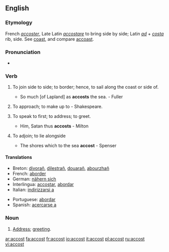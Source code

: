 ==English==

===Etymology===
French ''[[accoster]]'', Late Latin ''[[accostare]]'' to bring side by side; Latin ''[[ad]]'' + ''[[costa]]'' rib, side. See [[coast]], and compare [[accoast]].

===Pronunciation===
*{{audio|en-us-accost.ogg|Audio (US)}}


===Verb===
{{en-verb}}

# {{cattag|transitive|obsolete}} To join side to side; to border; hence, to sail along the coast or side of.
#*So much [of Lapland] as '''accosts''' the sea. - Fuller
# {{cattag|transitive|obsolete}} To approach; to make up to - Shakespeare.
# {{transitive}} To speak to first; to address; to greet.
#*Him, Satan thus '''accosts''' - Milton
# {{cattag|intransitive|obsolete}} To adjoin; to lie alongside
#*The shores which to the sea '''accost''' - Spenser

====Translations====
{{top}}
*Breton: [[divorañ]], [[dilestrañ]], [[douarañ]], [[abourzhañ]]
*French: [[aborder]]
*German: [[nähern sich]]
*Interlingua: [[accostar]], [[abordar]]
*Italian: [[indirizzarsi a]]
{{mid}}
*Portuguese: [[abordar]]
*Spanish: [[acercarse a]]
{{bottom}}

===Noun===
{{en-noun}}

# {{rare}} [[address|Address]]; [[greeting]].

[[ar:accost]]
[[fa:accost]]
[[fr:accost]]
[[io:accost]]
[[it:accost]]
[[pl:accost]]
[[ru:accost]]
[[vi:accost]]